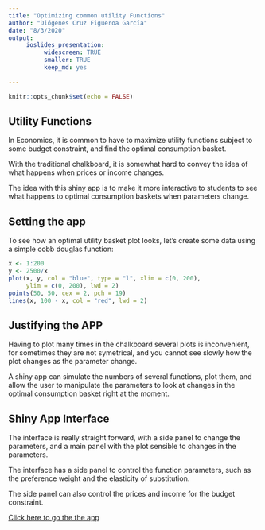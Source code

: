 ```yaml
---
title: "Optimizing common utility Functions"
author: "Diógenes Cruz Figueroa García"
date: "8/3/2020"
output: 
     ioslides_presentation:
          widescreen: TRUE
          smaller: TRUE
          keep_md: yes
     
---
```


```r
knitr::opts_chunk$set(echo = FALSE)
```

## Utility Functions

In Economics, it is common to have to maximize utility functions subject to 
some budget constraint, and find the optimal consumption basket.

With the traditional chalkboard, it is somewhat hard to convey the idea of what 
happens when prices or income changes.

The idea with this shiny app is to make it more interactive to students to see 
what happens to optimal consumption baskets when parameters change.

## Setting the app

To see how an optimal utility basket plot looks, let's create some data using 
a simple cobb douglas function:

```r
x <- 1:200
y <- 2500/x
plot(x, y, col = "blue", type = "l", xlim = c(0, 200), 
     ylim = c(0, 200), lwd = 2)
points(50, 50, cex = 2, pch = 19)
lines(x, 100 - x, col = "red", lwd = 2)

```

## Justifying the APP

Having to plot many times in the chalkboard several plots is inconvenient, for 
sometimes they are not symetrical, and you cannot see slowly how the plot changes
as the parameter change.

A shiny app can simulate the numbers of several functions, plot them, and allow 
the user to manipulate the parameters to look at changes in the optimal consumption 
basket right at the moment.

## Shiny App Interface
The interface is really straight forward, with a side panel to change the parameters, 
and a main panel with the plot sensible to changes in the parameters.

The interface has a side panel to control the function parameters, such as the 
preference weight and the elasticity of substitution.

The side panel can also control the prices and income for the budget constraint.

[Click here to go the the app](https://diogenescfg.shinyapps.io/DevDataProducts_Assignment/)
